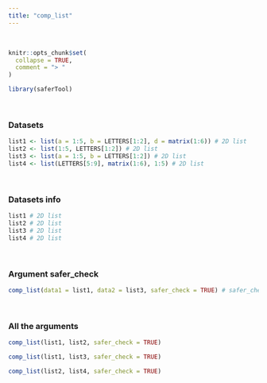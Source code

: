 ---
title: "comp_list"
---
<br>
```{r, include = FALSE}
knitr::opts_chunk$set(
  collapse = TRUE,
  comment = "> "
)
```

```{r setup}
library(saferTool)
```
<br>

### Datasets

```{r}
list1 <- list(a = 1:5, b = LETTERS[1:2], d = matrix(1:6)) # 2D list
list2 <- list(1:5, LETTERS[1:2]) # 2D list
list3 <- list(a = 1:5, b = LETTERS[1:2]) # 2D list
list4 <- list(LETTERS[5:9], matrix(1:6), 1:5) # 2D list
```
<br>

### Datasets info

```{r}
list1 # 2D list
list2 # 2D list
list3 # 2D list
list4 # 2D list
```
<br>

### Argument safer_check
```{r}
comp_list(data1 = list1, data2 = list3, safer_check = TRUE) # safer_check = TRUE, checkings are performed before main code running
```
<br>

### All the arguments
```{r}
comp_list(list1, list2, safer_check = TRUE)

comp_list(list1, list3, safer_check = TRUE)

comp_list(list2, list4, safer_check = TRUE)
```